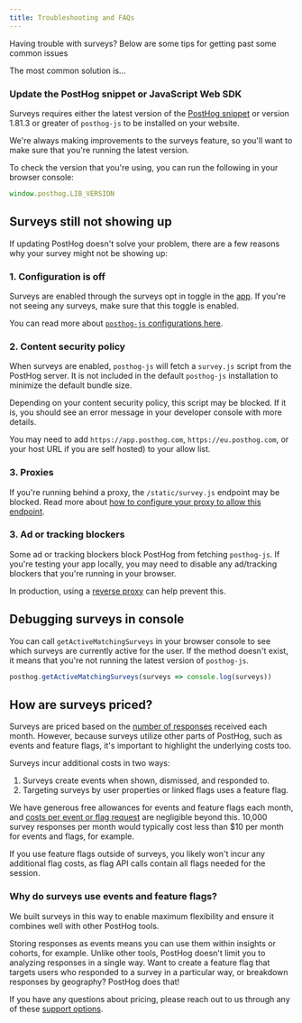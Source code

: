 ```yaml
---
title: Troubleshooting and FAQs
---
```


Having trouble with surveys? Below are some tips for getting past some common issues

The most common solution is...

### Update the PostHog snippet or JavaScript Web SDK

Surveys requires either the latest version of the [PostHog snippet](/docs/libraries/js#option-1-add-the-javascript-snippet-to-your-html) or version 1.81.3 or greater of `posthog-js` to be installed on your website.

We're always making improvements to the surveys feature, so you'll want to make sure that you're running the latest version.

To check the version that you're using, you can run the following in your browser console:

```js
window.posthog.LIB_VERSION
```

## Surveys still not showing up

If updating PostHog doesn't solve your problem, there are a few reasons why your survey might not be showing up:

### 1. Configuration is off

Surveys are enabled through the surveys opt in toggle in the [app](https://app.posthog.com/surveys). If you're not seeing any surveys, make sure that this toggle is enabled.

You can read more about [`posthog-js` configurations here](/docs/integrate/client/js#config).

### 2. Content security policy

When surveys are enabled, `posthog-js` will fetch a `survey.js` script from the PostHog server. It is not included in the default `posthog-js` installation to minimize the default bundle size.

Depending on your content security policy, this script may be blocked. If it is, you should see an error message in your developer console with more details.

You may need to add `https://app.posthog.com`, `https://eu.posthog.com`, or your host URL if you are self hosted) to your allow list.

### 3. Proxies

If you're running behind a proxy, the `/static/survey.js` endpoint may be blocked. Read more about [how to configure your proxy to allow this endpoint](/docs/self-host/configure/running-behind-proxy#public-endpoints).

### 3. Ad or tracking blockers

Some ad or tracking blockers block PostHog from fetching `posthog-js`. If you're testing your app locally, you may need to disable any ad/tracking blockers that you're running in your browser.

In production, using a [reverse proxy](/docs/advanced/proxy) can help prevent this.

## Debugging surveys in console

You can call `getActiveMatchingSurveys` in your browser console to see which surveys are currently active for the user. If the method doesn't exist, it means that you're not running the latest version of `posthog-js`.  

```js
posthog.getActiveMatchingSurveys(surveys => console.log(surveys))
```

## How are surveys priced?

Surveys are priced based on the [number of responses](/pricing?product=surveys) received each month. However, because surveys utilize other parts of PostHog, such as events and feature flags, it's important to highlight the underlying costs too.

Surveys incur additional costs in two ways:

1. Surveys create events when shown, dismissed, and responded to.
2. Targeting surveys by user properties or linked flags uses a feature flag.

We have generous free allowances for events and feature flags each month, and [costs per event or flag request](/pricing) are negligible beyond this. 10,000 survey responses per month would typically cost less than $10 per month for events and flags, for example.

If you use feature flags outside of surveys, you likely won't incur any additional flag costs, as flag API calls contain all flags needed for the session.


### Why do surveys use events and feature flags?
We built surveys in this way to enable maximum flexibility and ensure it combines well with other PostHog tools. 

Storing responses as events means you can use them within insights or cohorts, for example. Unlike other tools, PostHog doesn't limit you to analyzing responses in a single way. Want to create a feature flag that targets users who responded to a survey in a particular way, or breakdown responses by geography? PostHog does that!

If you have any questions about pricing, please reach out to us through any of these [support options](https://posthog.com/docs/support-options).
